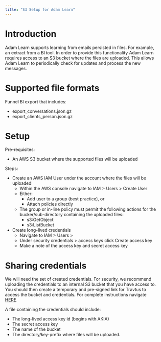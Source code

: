 ```yaml
---
title: "S3 Setup for Adam Learn"
---
```


# Introduction
Adam Learn supports learning from emails persisted in files. For example, an extract from a BI tool. 
In order to provide this functionality Adam Learn requires access to an S3 bucket where the files are uploaded.
This allows Adam Learn to periodically check for updates and process the new messages.

# Supported file formats
Funnel BI export that includes:
  - export_conversations.json.gz
  - export_clients_person.json.gz

# Setup

Pre-requisites:
- An AWS S3 bucket where the supported files will be uploaded

Steps:
- Create an AWS IAM User under the account where the files will be uploaded
  - Within the AWS console navigate to IAM > Users > Create User
  - Either:
    - Add user to a group (best practice), or
    - Attach policies directly
  - The group or in-line policy must permit the following actions for the bucker/sub-directory containing the uploaded files:
    - s3:GetObject
    - s3:ListBucket
- Create long-lived credentials
  - Navigate to IAM > Users > <User name>
  - Under security credentials > access keys click Create access key
  - Make a note of the access key and secret access key

# Sharing credentials
We will need the set of created credentials. For security, we recommend uploading the credentials to an
internal S3 bucket that you have access to. You should then create a temporary and pre-signed link for Travtus to
access the bucket and credentials. For complete instructions navigate [HERE](https://docs.aws.amazon.com/AmazonS3/latest/userguide/ShareObjectPreSignedURL.html).

A file containing the credentials should include:
- The long-lived access key id (begins with AKIA)
- The secret access key
- The name of the bucket
- The directory/key-prefix where files will be uploaded.
